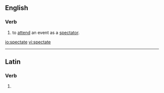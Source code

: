 ==English==

===Verb===
{{en-verb|spectat|ing}}

# {{intransitive}} to [[attend]] an event as a [[spectator]].

[[io:spectate]]
[[vi:spectate]]

----
==Latin==

===Verb===
{{la-verb-form|spectāte}}

# {{conjugation of|specto|spectō|1|p|pres|act|imp|lang=la}}
{{count page|[[Wiktionary:Page count]]}}
{{rfc-auto}}